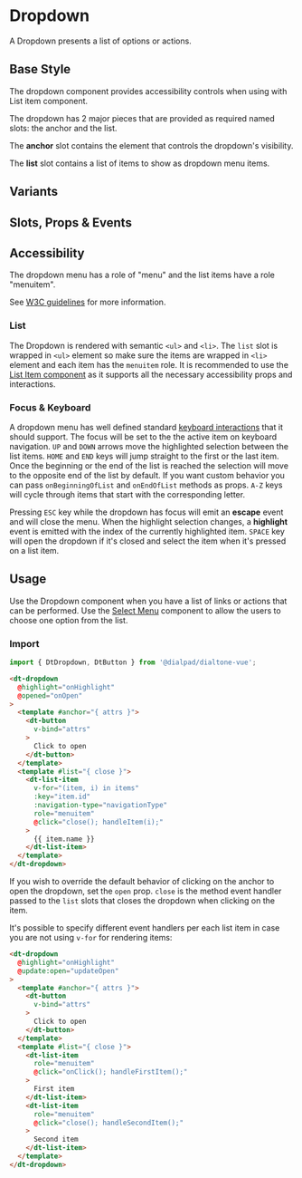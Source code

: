 
# Dropdown

<Subtitle>
  A Dropdown presents a list of options or actions.
</Subtitle>

## Base Style

The dropdown component provides accessibility controls when using with List item component.

The dropdown has 2 major pieces that are provided as required named slots: the anchor and the list.

The **anchor** slot contains the element that controls the dropdown's visibility.

The **list** slot contains a list of items to show as dropdown menu items.

<Canvas>
  <Story id="components-dropdown--default" />
</Canvas>

## Variants

<Canvas>
  <Story id="components-dropdown--variants" />
</Canvas>

## Slots, Props & Events

<ArgsTable story={PRIMARY_STORY} />

## Accessibility

The dropdown menu has a role of "menu" and the list items have a role "menuitem".

See [W3C guidelines](https://www.w3.org/TR/wai-aria-practices/#menubutton) for more information.

### List

The Dropdown is rendered with semantic `<ul>` and `<li>`. The `list` slot is wrapped in `<ul>` element so make sure
the items are wrapped in `<li>` element and each item has the `menuitem` role. It is recommended to use the [List Item
component](?path=/story/components-list-item--default) as it supports all the necessary accessibility props and interactions.

### Focus & Keyboard

A dropdown menu has well defined standard
[keyboard interactions](https://www.w3.org/TR/wai-aria-practices/examples/menu-button/menu-button-links.html#kbd_label)
that it should support.
The focus will be set to the the active item on keyboard navigation. `UP` and `DOWN` arrows move the highlighted
selection between the list items. `HOME` and `END` keys will jump straight to the first or the last item.
Once the beginning or the end of the list is reached the selection will move to the opposite end of the list by default.
If you want custom behavior you can pass `onBeginningOfList` and `onEndOfList` methods as props. `A-Z` keys will cycle
through items that start with the corresponding letter.

Pressing `ESC` key while the dropdown has focus will emit an **escape** event and will close the menu. When the highlight
selection changes, a **highlight** event is emitted with the index of the currently highlighted item.
`SPACE` key will open the dropdown if it's closed and select the item when it's pressed on a list item.

## Usage

Use the Dropdown component when you have a list of links or actions that can be performed. Use the
[Select Menu](?path=/story/components-select-menu--default) component to allow the users to choose one option from the list.

### Import

```jsx
import { DtDropdown, DtButton } from '@dialpad/dialtone-vue';
```

```html
<dt-dropdown
  @highlight="onHighlight"
  @opened="onOpen"
>
  <template #anchor="{ attrs }">
    <dt-button
      v-bind="attrs"
    >
      Click to open
    </dt-button>
  </template>
  <template #list="{ close }">
    <dt-list-item
      v-for="(item, i) in items"
      :key="item.id"
      :navigation-type="navigationType"
      role="menuitem"
      @click="close(); handleItem(i);"
    >
      {{ item.name }}
    </dt-list-item>
  </template>
</dt-dropdown>
```

If you wish to override the default behavior of clicking on the anchor to open the dropdown, set the `open` prop.
`close` is the method event handler passed to the `list` slots that closes the dropdown when clicking on the item.

It's possible to specify different event handlers per each list item in case you are not using `v-for` for
rendering items:

```html
<dt-dropdown
  @highlight="onHighlight"
  @update:open="updateOpen"
>
  <template #anchor="{ attrs }">
    <dt-button
      v-bind="attrs"
    >
      Click to open
    </dt-button>
  </template>
  <template #list="{ close }">
    <dt-list-item
      role="menuitem"
      @click="onClick(); handleFirstItem();"
    >
      First item
    </dt-list-item>
    <dt-list-item
      role="menuitem"
      @click="close(); handleSecondItem();"
    >
      Second item
    </dt-list-item>
  </template>
</dt-dropdown>
```
